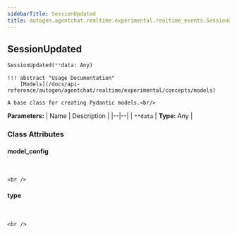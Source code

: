 ```yaml
---
sidebarTitle: SessionUpdated
title: autogen.agentchat.realtime.experimental.realtime_events.SessionUpdated
---
```

<h2 id="autogen.agentchat.realtime.experimental.realtime_events.SessionUpdated" class="doc doc-heading">
    <code class="doc-symbol doc-symbol-heading doc-symbol-class"></code>
    <span class="doc doc-object-name doc-class-name">SessionUpdated</span>
</h2>

```python
SessionUpdated(**data: Any)
```

    !!! abstract "Usage Documentation"
        [Models](/docs/api-reference/autogen/agentchat/realtime/experimental/concepts/models)
    
    A base class for creating Pydantic models.<br/>

<b>Parameters:</b>
| Name | Description |
|--|--|
| `**data` | **Type:** Any |

### Class Attributes

<code class="doc-symbol doc-symbol-heading doc-symbol-attribute"></code>
#### model_config
<br />

    <br />

<code class="doc-symbol doc-symbol-heading doc-symbol-attribute"></code>
#### type
<br />

    <br />